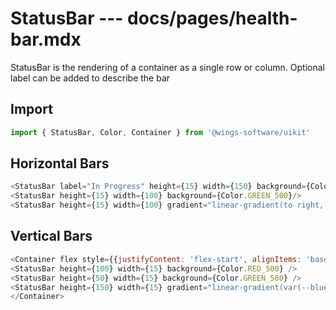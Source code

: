 # StatusBar --- docs/pages/health-bar.mdx

StatusBar is the rendering of a container as a single row or column. Optional label can be added to describe the
bar

## Import

```js
import { StatusBar, Color, Container } from '@wings-software/uikit'
```

## Horizontal Bars

```js live=true
<StatusBar label="In Progress" height={15} width={150} background={Color.BLUE_500} />
<StatusBar height={15} width={100} background={Color.GREEN_500}/>
<StatusBar height={15} width={100} gradient="linear-gradient(to right, var(--yellow-500), var(--red-500))"/>
```


## Vertical Bars
```js live=true
<Container flex style={{justifyContent: 'flex-start', alignItems: 'baseline'}}>
<StatusBar height={100} width={15} background={Color.RED_500} />
<StatusBar height={50} width={15} background={Color.GREEN_500} />
<StatusBar height={150} width={15} gradient="linear-gradient(var(--blue-500), var(--green-500))"/>
</Container>
```
